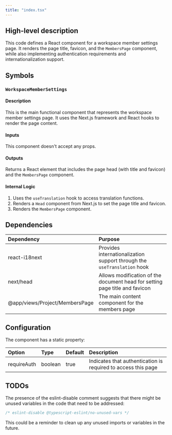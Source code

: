 ```yaml
---
title: "index.tsx"
---
```


## High-level description
This code defines a React component for a workspace member settings page. It renders the page title, favicon, and the `MembersPage` component, while also implementing authentication requirements and internationalization support.

## Symbols

### `WorkspaceMemberSettings`
#### Description
This is the main functional component that represents the workspace member settings page. It uses the Next.js framework and React hooks to render the page content.

#### Inputs
This component doesn't accept any props.

#### Outputs
Returns a React element that includes the page head (with title and favicon) and the `MembersPage` component.

#### Internal Logic
1. Uses the `useTranslation` hook to access translation functions.
2. Renders a `Head` component from Next.js to set the page title and favicon.
3. Renders the `MembersPage` component.

## Dependencies
| Dependency | Purpose |
|:-----------|:--------|
| react-i18next | Provides internationalization support through the `useTranslation` hook |
| next/head | Allows modification of the document head for setting page title and favicon |
| @app/views/Project/MembersPage | The main content component for the members page |

## Configuration
The component has a static property:

| Option | Type | Default | Description |
|:-------|:-----|:--------|:------------|
| requireAuth | boolean | true | Indicates that authentication is required to access this page |

## TODOs
The presence of the eslint-disable comment suggests that there might be unused variables in the code that need to be addressed:

```typescript
/* eslint-disable @typescript-eslint/no-unused-vars */
```

This could be a reminder to clean up any unused imports or variables in the future.